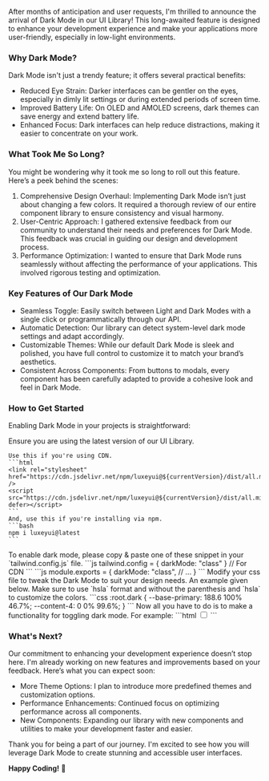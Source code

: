 
After months of anticipation and user requests, I'm thrilled to announce the arrival of Dark Mode in our UI Library! This long-awaited feature is designed to enhance your development experience and make your applications more user-friendly, especially in low-light environments.

### Why Dark Mode?

Dark Mode isn't just a trendy feature; it offers several practical benefits:

- <HL>Reduced Eye Strain</HL>: Darker interfaces can be gentler on the eyes,
  especially in dimly lit settings or during extended periods of screen time.
- <HL>Improved Battery Life</HL>: On OLED and AMOLED screens, dark themes can
  save energy and extend battery life.
- <HL>Enhanced Focus</HL>: Dark interfaces can help reduce distractions, making
  it easier to concentrate on your work.

### What Took Me So Long?

You might be wondering why it took me so long to roll out this feature. Here’s a peek behind the scenes:

1. <HL>Comprehensive Design Overhaul</HL>: Implementing Dark Mode isn’t just
   about changing a few colors. It required a thorough review of our entire
   component library to ensure consistency and visual harmony.
2. <HL>User-Centric Approach</HL>: I gathered extensive feedback from our
   community to understand their needs and preferences for Dark Mode. This
   feedback was crucial in guiding our design and development process.
3. <HL>Performance Optimization</HL>: I wanted to ensure that Dark Mode runs
   seamlessly without affecting the performance of your applications. This
   involved rigorous testing and optimization.

### Key Features of Our Dark Mode

- <HL>Seamless Toggle</HL>: Easily switch between Light and Dark Modes with a
  single click or programmatically through our API.
- <HL>Automatic Detection</HL>: Our library can detect system-level dark mode
  settings and adapt accordingly.
- <HL>Customizable Themes</HL>: While our default Dark Mode is sleek and
  polished, you have full control to customize it to match your brand’s
  aesthetics.
- <HL>Consistent Across Components</HL>: From buttons to modals, every component
  has been carefully adapted to provide a cohesive look and feel in Dark Mode.

### How to Get Started

Enabling Dark Mode in your projects is straightforward:

<Steps>
  <Step heading="Update the library">
    Ensure you are using the latest version of our UI Library.
    
    Use this if you're using CDN.
    ```html
    <link rel="stylesheet" href="https://cdn.jsdelivr.net/npm/luxeyui@${currentVersion}/dist/all.min.css" />
    <script src="https://cdn.jsdelivr.net/npm/luxeyui@${currentVersion}/dist/all.min.js" defer></script>
    ```
    And, use this if you're installing via npm.
    ```bash 
    npm i luxeyui@latest
    ```
  </Step>
  <Step heading="Enable Dark Mode">
    To enable dark mode, please copy & paste one of these snippet in your `tailwind.config.js` file.
    ```js 
    tailwind.config = { darkMode: "class" } // For CDN
    ```
    ```js
    module.exports = {
      darkMode: "class",
      // ...
    }
    ```
  </Step>
  <Step heading="Customize as Needed">
    Modify your css file to tweak the Dark Mode to suit your design needs. An example given below. Make sure to use `hsla` format and without the parenthesis and `hsla` to customize the colors.
    ```css 
      :root.dark {
      	--base-primary: 188.6 100% 46.7%;
      	--content-4: 0 0% 99.6%;
      }
    ```
  </Step>
  <Step heading="Add the toggle functionality">
    Now all you have to do is to make a functionality for toggling dark mode. For example:
    ```html
    <input type="checkbox" id="toggler" class="switch" />
    <script>
      document
    		.querySelector("#toggler")
    		.addEventListener(
    			"click",
    			e =>
    				(document.documentElement.className = e.target.checked
    					? "dark"
    					: "")
    		);
    </script>
    ```
  </Step>
</Steps>

### What's Next?

Our commitment to enhancing your development experience doesn’t stop here. I'm already working on new features and improvements based on your feedback. Here’s what you can expect soon:

- <HL>More Theme Options</HL>: I plan to introduce more predefined themes and
  customization options.
- <HL>Performance Enhancements</HL>: Continued focus on optimizing performance
  across all components.
- <HL>New Components</HL>: Expanding our library with new components and
  utilities to make your development faster and easier.

Thank you for being a part of our journey. I'm excited to see how you will leverage Dark Mode to create stunning and accessible user interfaces.

**Happy Coding!** 🎉

